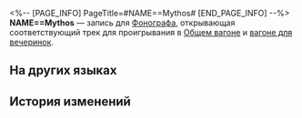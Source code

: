<%-- [PAGE_INFO]
PageTitle=#NAME==Mythos#
[END_PAGE_INFO] --%>
{{Предмет Инфобокс
|id          = 210410
|Изображение = Предмет NAME--Mythos.png
|Тип         = Запись
|Инвентарь   = Ценные предметы
|Редкость    = 3
|Эффект      = 
|Описание    = Запись, которую можно воспроизвести на фонографе экспресса. Это может быть случайное приобретение или подарок от кого-то другого. Когда играет музыка, всплывают самые разные воспоминания: улыбки, встречи, прикосновения и волнение битвы. Может быть, поэтому, даже несмотря на стремительный прогресс общества, люди всё ещё собирают записи.<br />Текущая запись содержит трек NAME==Mythos.
}}
{{Описание|1=''string ответ = "Разрушение";''}}
'''NAME==Mythos''' — запись для [[Фонограф]]а, открывающая соответствующий трек для проигрывания в [[Общий вагон|Общем вагоне]] и [[Вагон для вечеринок|вагоне для вечеринок]].

==На других языках==
{{На других языках
|en   = ''NAME==Mythos''
|zhs  = 《NAME==秘所思》
|zht  = 《NAME==秘所思》
|ja   = 『NAME==ミソス』
|ko   = ≪NAME==미소스≫
|es   = NAME==Mythos
|fr   = ''NAME==Mythos''
|ru   = NAME==Mythos
|th   = "NAME==Mythos"
|vi   = "NAME==Mythos"
|de   = „NAME==Mythos“
|id   = "NAME==Mythos"
|pt   = "NAME==Mythos"
}}

==История изменений==
{{История изменений|3.5}}
